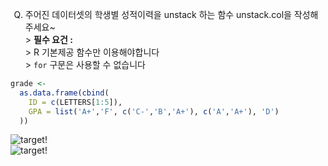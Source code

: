 Q) 주어진 데이터셋의 학생별 성적이력을 unstack 하는 함수 unstack.col을 작성해주세요~  
> **필수 요건 :**  
> R 기본제공 함수만 이용해야합니다  
> `for` 구문은 사용할 수 없습니다  

```r
grade <- 
  as.data.frame(cbind(
    ID = c(LETTERS[1:5]),
    GPA = list('A+','F', c('C-','B','A+'), c('A','A+'), 'D')
  ))
```

![target!](original_dataset.PNG)  
![target!](unstack_column_result.PNG)
